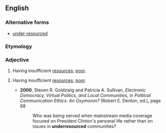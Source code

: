 ==English==

===Alternative forms===
* [[under-resourced]]

===Etymology===
{{prefix|under|resourced}}

===Adjective===
{{en-adj}}
# {{context|social science, public health|lang=en}} Having insufficient [[resources]]; [[poor]].
# {{context|politically correct|lang=en}} Having insufficient [[resources]]; [[poor]].
#*'''2000''', Steven R. Goldzwig and Patricia A. Sullivan, ''Electronic Democracy, Virtual Politics, and Local Communities'', in ''Political Communication Ethics: An Oxymoron?'' (Robert E. Denton, ed.), page 68
#*:Who was being served when mainstream media coverage focused on President Clinton's personal life rather than on issues in '''underresourced''' communities?